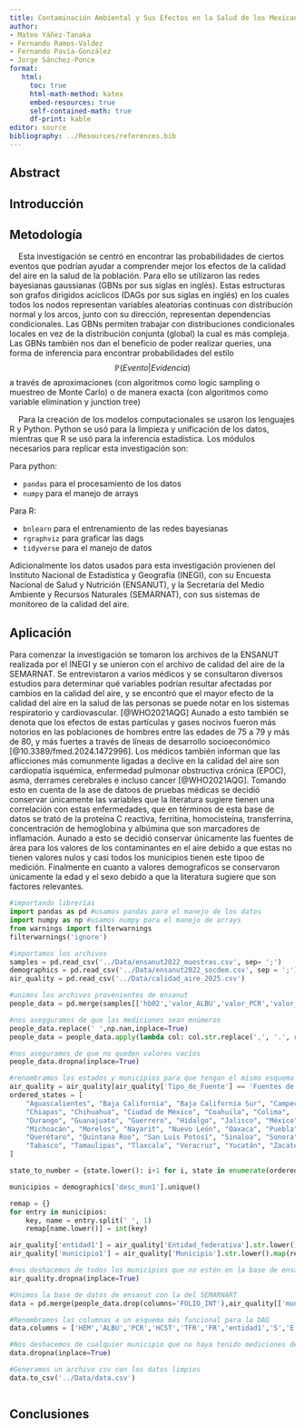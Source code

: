 ```yaml
---
title: Contaminación Ambiental y Sus Efectos en la Salud de los Mexicanos
author: 
- Mateo Yáñez-Tanaka
- Fernando Ramos-Valdez 
- Fernando Pavía-González
- Jorge Sánchez-Ponce
format:
   html:
     toc: true
     html-math-method: katex
     embed-resources: true
     self-contained-math: true
     df-print: kable
editor: source
bibliography: ../Resources/references.bib
---
```

## Abstract

## Introducción


## Metodología

&nbsp;&nbsp;&nbsp;&nbsp;Esta investigación se centró en encontrar las probabilidades de ciertos eventos que podrían ayudar a comprender mejor los efectos de la calidad del aire en la salud de la población. Para ello se utilizaron las redes bayesianas gaussianas (GBNs por sus siglas en inglés). Estas estructuras son grafos dirigidos acíclicos (DAGs por sus siglas en inglés) en los cuales todos los nodos representan variables aleatorias continuas con distribución normal y los arcos, junto con su dirección, representan dependencias condicionales. Las GBNs permiten trabajar con distribuciones condicionales locales en vez de la distribución conjunta (global)  la cual es más compleja. Las GBNs también nos dan el beneficio de poder realizar queries, una forma de inferencia para encontrar probabilidades del estilo $$\mathbb{P}(Evento|Evidencia)$$ a través de aproximaciones (con algoritmos como logic sampling o muestreo de Monte Carlo) o  de manera exacta (con algoritmos como variable elimination y junction tree) 

&nbsp;&nbsp;&nbsp;&nbsp;Para la creación de los modelos computacionales se usaron los lenguajes R y Python. Python se usó para la limpieza y unificación de los datos, mientras que R se usó para la inferencia estadística. Los módulos necesarios para replicar esta investigación son:

Para python: 

- ```pandas``` para el procesamiento de los datos
- ```numpy``` para el manejo de arrays

Para R:

- ```bnlearn``` para el entrenamiento de las redes bayesianas
- ```rgraphviz``` para graficar las dags
- ```tidyverse``` para el manejo de datos

Adicionalmente los datos usados para esta investigación provienen del Instituto Nacional de Estadística y Geografía (INEGI), con su Encuesta Nacional de Salud y Nutrición (ENSANUT), y la Secretaría del Medio Ambiente y Recursos Naturales (SEMARNAT), con sus sistemas de monitoreo de la calidad del aire.

## Aplicación

Para comenzar la investigación se tomaron los archivos de la ENSANUT realizada por el INEGI y se unieron con el archivo de calidad del aire de la SEMARNAT. Se entrevistaron a varios médicos y se consultaron diversos estudios para determinar qué variables podrían resultar afectadas por cambios en la calidad del aire, y se encontró que el mayor efecto de la calidad del aire en la salud de las personas se puede notar en los sistemas respiratorio y cardiovascular. [@WHO2021AQG] Aunado a esto también se denota que los efectos de estas partículas y gases nocivos fueron más notorios en las poblaciones de hombres entre las edades de 75 a 79 y más de 80, y más fuertes a través de líneas de desarrollo socioeconómico [@10.3389/fmed.2024.1472996]. Los médicos también informan que las aflicciones más comunmente ligadas a declive en la calidad del aire son cardiopatía isquémica, enfermedad pulmonar obstructiva crónica (EPOC), asma, derrames cerebrales e incluso cancer [@WHO2021AQG]. Tomando esto en cuenta de la ase de datoos de pruebas médicas se decidió conservar únicamente las variables que la literatura sugiere tienen una correlación con estas enfermedades, que en términos de esta base de datos se trató de la proteína C reactiva, ferritina, homocisteína, transferrina, concentración de hemoglobina y albúmina que son marcadores de inflamación. Aunado a esto se decidió conservar únicamente las fuentes de área para los valores de los contaminantes en el aire debido a que estas no tienen valores nulos y casi todos los municipios tienen este tipoo de medición. Finalmente en cuanto a valores demograficos se conservaron únicamente la edad y el sexo debido a que la literatura sugiere que son factores relevantes.
```python
#importando librerías
import pandas as pd #usamos pandas para el manejo de los datos
import numpy as np #usamos numpy para el manejo de arrays
from warnings import filterwarnings
filterwarnings('ignore')

#importamos los archivos
samples = pd.read_csv('../Data/ensanut2022_muestras.csv', sep= ';')
demographics = pd.read_csv('../Data/ensanut2022_socdem.csv', sep = ';')
air_quality = pd.read_csv('../Data/calidad_aire_2025.csv')

#unimos los archivos provenientes de ensanut
people_data = pd.merge(samples[['hb02','valor_ALBU','valor_PCR','valor_HCST','valor_STFR_FEB23','valor_FERRITINA','FOLIO_INT']],demographics[['FOLIO_INT','entidad1','h0302','h0303','municipio1']], how = 'inner', on = 'FOLIO_INT')

#nos asegguramos de que las mediciones sean mnúmeros
people_data.replace(' ',np.nan,inplace=True)
people_data = people_data.apply(lambda col: col.str.replace(',', '.', regex=False).astype(float) if col.dtype == "object" else col)

#nos aseguramos de que no queden valores vacíos
people_data.dropna(inplace=True)

#renombramos los estados y municipios para que tengan el mismo esquema de nombres que en los archivos de ensanut
air_quality = air_quality[air_quality['Tipo_de_Fuente'] == 'Fuentes de área']
ordered_states = [
    "Aguascalientes", "Baja California", "Baja California Sur", "Campeche",
    "Chiapas", "Chihuahua", "Ciudad de México", "Coahuila", "Colima",
    "Durango", "Guanajuato", "Guerrero", "Hidalgo", "Jalisco", "México",
    "Michoacán", "Morelos", "Nayarit", "Nuevo León", "Oaxaca", "Puebla",
    "Querétaro", "Quintana Roo", "San Luis Potosí", "Sinaloa", "Sonora",
    "Tabasco", "Tamaulipas", "Tlaxcala", "Veracruz", "Yucatán", "Zacatecas"
]

state_to_number = {state.lower(): i+1 for i, state in enumerate(ordered_states)}

municipios = demographics['desc_mun1'].unique()

remap = {}
for entry in municipios:
    key, name = entry.split(' ', 1)
    remap[name.lower()] = int(key)

air_quality['entidad1'] = air_quality['Entidad_federativa'].str.lower().map(state_to_number)
air_quality['municipio1'] = air_quality['Municipio'].str.lower().map(remap)

#nos deshacemos de todos los municipios que no estén en la base de ensanut
air_quality.dropna(inplace=True)

#Unimos la base de datos de ensanut con la del SEMARNART
data = pd.merge(people_data.drop(columns='FOLIO_INT'),air_quality[['municipio1','entidad1','SO_2','CO','NOx','COV','PM_010','PM_2_5','NH_3']],on = ['entidad1','municipio1'],how = 'left')

#Renombramos las columnas a un esquema más funcional para la DAG
data.columns = ['HEM','ALBU','PCR','HCST','TFR','FR','entidad1','S','E','municipio1','SO_2','CO','NOx','COV','PM_010','PM_2_5','NH_3']

#Nos deshacemos de cualquier municipio que no haya tenido mediciones de área de sus contaminantes
data.dropna(inplace=True)

#Generamos un archivo csv con los datos limpios
data.to_csv('../Data/data.csv')
```

```python

```

## Conclusiones